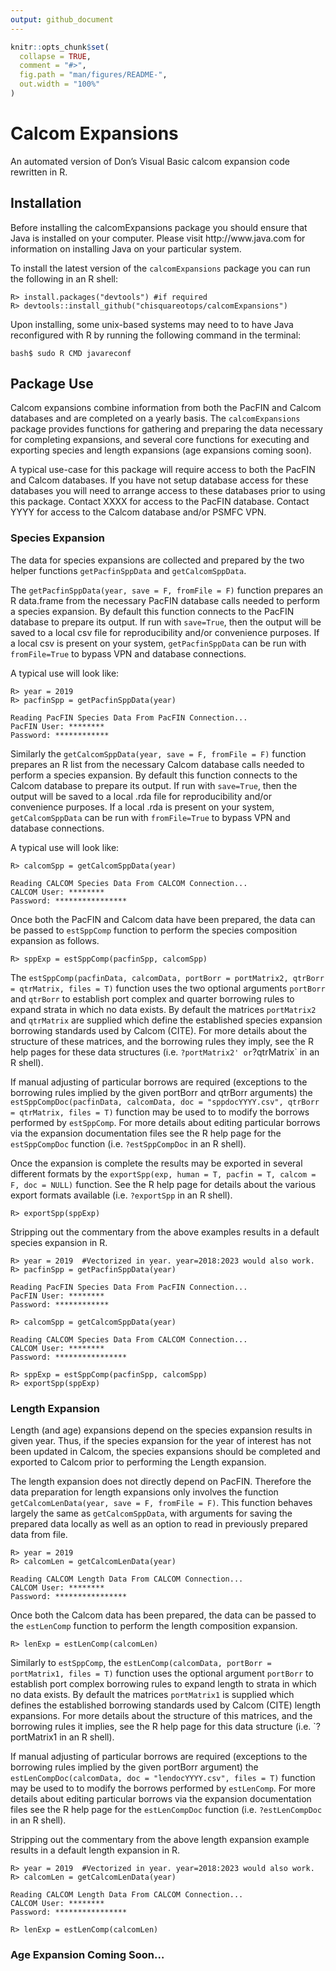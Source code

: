 ```yaml
---
output: github_document
---
```


<!-- README.md is generated from README.Rmd. Please edit that file -->

```r
knitr::opts_chunk$set(
  collapse = TRUE,
  comment = "#>",
  fig.path = "man/figures/README-",
  out.width = "100%"
)
```

# Calcom Expansions

<!-- badges: start -->
<!-- badges: end -->

An automated version of Don's Visual Basic calcom expansion code rewritten in R. 

## Installation

Before installing the calcomExpansions package you should ensure that Java is 
installed on your computer. Please visit http://www.java.com for information 
on installing Java on your particular system.

To install the latest version of the `calcomExpansions` package you can run the 
following in an R shell:
```
R> install.packages("devtools") #if required
R> devtools::install_github("chisquareotops/calcomExpansions")
```

Upon installing, some unix-based systems may need to to have Java reconfigured with R by running 
the following command in the terminal: 
```
bash$ sudo R CMD javareconf
```

<!--
upon installing RJDBC you may need to run "R CMD javareconf" command in the 
#terminal as root to add Java support to R.

Additionally, two JDBC drivers are required for access to the CALCOM and Pacfin Databases.
These drivers need to be in the current working directory of R when running this expansion code.
The getDrivers() function can/should be run from the current working directory of R before running the expansion code.
-->

## Package Use

Calcom expansions combine information from both the PacFIN and Calcom databases 
and are completed on a yearly basis. The `calcomExpansions` package provides 
functions for gathering and preparing the data necessary for completing 
expansions, and several core functions for executing and exporting species and 
length expansions (age expansions coming soon). 

A typical use-case for this package will require access to both the PacFIN and 
Calcom databases. If you have not setup database access for these databases 
you will need to arrange access to these databases prior to using this 
package. Contact XXXX for access to the PacFIN database. Contact YYYY for 
access to the Calcom database and/or PSMFC VPN.

### Species Expansion

The data for species expansions are collected and prepared by the two helper 
functions `getPacfinSppData` and `getCalcomSppData`. 

The `getPacfinSppData(year, save = F, fromFile = F)` function prepares an R 
data.frame from the necessary PacFIN database calls needed to perform a 
species expansion. By default this function connects to the PacFIN database to 
prepare its output. If run with `save=True`, then the output will be saved to 
a local csv file for reproducibility and/or convenience purposes. If a local 
csv is present on your system, `getPacfinSppData` can be run with 
`fromFile=True` to bypass VPN and database connections.

A typical use will look like:
```
R> year = 2019	
R> pacfinSpp = getPacfinSppData(year)

Reading PacFIN Species Data From PacFIN Connection...
PacFIN User: ********
Password: ************
```

Similarly the `getCalcomSppData(year, save = F, fromFile = F)` function 
prepares an R list from the necessary Calcom database calls needed to perform a 
species expansion. By default this function connects to the Calcom database to 
prepare its output. If run with `save=True`, then the output will be saved to 
a local .rda file for reproducibility and/or convenience purposes. If a local .rda 
is present on your system, `getCalcomSppData` can be run with `fromFile=True` 
to bypass VPN and database connections.

A typical use will look like:
```
R> calcomSpp = getCalcomSppData(year)

Reading CALCOM Species Data From CALCOM Connection...
CALCOM User: ********
Password: ****************
```

Once both the PacFIN and Calcom data have been prepared, the data can be passed 
to `estSppComp` function to perform the species composition expansion as follows.
```
R> sppExp = estSppComp(pacfinSpp, calcomSpp)
```

The `estSppComp(pacfinData, calcomData, portBorr = portMatrix2, qtrBorr = qtrMatrix, files = T)` 
function uses the two optional arguments `portBorr` and `qtrBorr` to establish 
port complex and quarter borrowing rules to expand strata in which no data 
exists. By default the matrices `portMatrix2` and `qtrMatrix` are supplied 
which define the established species expansion borrowing standards used by 
Calcom (CITE). For more details about the structure of these matrices, and the 
borrowing rules they imply, see the R help pages for these data structures 
(i.e. `?portMatrix2' or `?qtrMatrix` in an R shell). 

If manual adjusting of particular borrows are required (exceptions to the 
borrowing rules implied by the given portBorr and qtrBorr arguments) the 
`estSppCompDoc(pacfinData, calcomData, doc = "sppdocYYYY.csv", qtrBorr = qtrMatrix, files = T)`
function may be used to to modify the borrows performed by `estSppComp`. 
For more details about editing particular borrows via the expansion 
documentation files see the R help page for the `estSppCompDoc` function 
(i.e. `?estSppCompDoc` in an R shell).

Once the expansion is complete the results may be exported in several different 
formats by the `exportSpp(exp, human = T, pacfin = T, calcom = F, doc = NULL)` function. 
See the R help page for details about the various export formats available 
(i.e. `?exportSpp` in an R shell). 
```
R> exportSpp(sppExp)
```

Stripping out the commentary from the above examples results in a default 
species expansion in R.
```
R> year = 2019	#Vectorized in year. year=2018:2023 would also work. 
R> pacfinSpp = getPacfinSppData(year)

Reading PacFIN Species Data From PacFIN Connection...
PacFIN User: ********
Password: ************

R> calcomSpp = getCalcomSppData(year)

Reading CALCOM Species Data From CALCOM Connection...
CALCOM User: ********
Password: ****************

R> sppExp = estSppComp(pacfinSpp, calcomSpp)
R> exportSpp(sppExp)
```

### Length Expansion

Length (and age) expansions depend on the species expansion results in given 
year. Thus, if the species expansion for the year of interest has not been 
updated in Calcom, the species expansions should be completed and exported to 
Calcom prior to performing the Length expansion.

The length expansion does not directly depend on PacFIN. Therefore the data 
preparation for length expansions only involves the function 
`getCalcomLenData(year, save = F, fromFile = F)`. This function behaves largely 
the same as `getCalcomSppData`, with arguments for saving the prepared data 
locally as well as an option to read in previously prepared data from file.

```
R> year = 2019 
R> calcomLen = getCalcomLenData(year)

Reading CALCOM Length Data From CALCOM Connection...
CALCOM User: ********
Password: ****************
```

Once both the Calcom data has been prepared, the data can be passed
to the `estLenComp` function to perform the length composition expansion.
```
R> lenExp = estLenComp(calcomLen)
```

Similarly to `estSppComp`, the `estLenComp(calcomData, portBorr = portMatrix1, files = T)`
function uses the optional argument `portBorr` to establish port complex 
borrowing rules to expand length to strata in which no data exists. By default 
the matrices `portMatrix1` is supplied which defines the established 
borrowing standards used by Calcom (CITE) length expansions. For more 
details about the structure of this matrices, and the borrowing rules
it implies, see the R help page for this data structure 
(i.e. `?portMatrix1 in an R shell).

If manual adjusting of particular borrows are required (exceptions to the
borrowing rules implied by the given portBorr argument) the
`estLenCompDoc(calcomData, doc = "lendocYYYY.csv", files = T)`
function may be used to to modify the borrows performed by `estLenComp`.
For more details about editing particular borrows via the expansion
documentation files see the R help page for the `estLenCompDoc` function
(i.e. `?estLenCompDoc` in an R shell).


Stripping out the commentary from the above length expansion example results 
in a default length expansion in R.
```
R> year = 2019	#Vectorized in year. year=2018:2023 would also work. 
R> calcomLen = getCalcomLenData(year)

Reading CALCOM Length Data From CALCOM Connection...
CALCOM User: ********
Password: ****************

R> lenExp = estLenComp(calcomLen)
```

### Age Expansion Coming Soon...
<!-- Age Expansion -->
